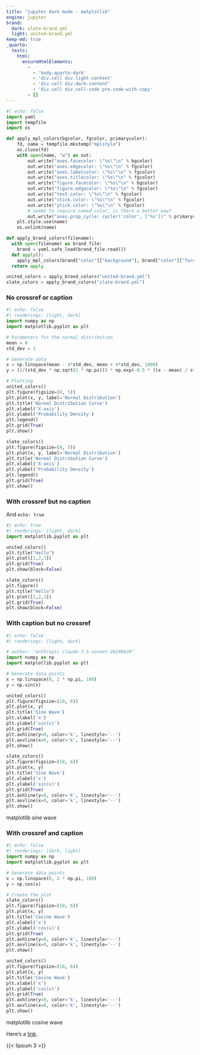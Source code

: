 ```yaml
---
title: "jupyter dark mode - matplotlib"
engine: jupyter
brand:
  dark: slate-brand.yml
  light: united-brand.yml
keep-md: true
_quarto:
  tests:
    html:
      ensureHtmlElements:
        -
          - 'body.quarto-dark'
          - 'div.cell div.light-content'
          - 'div.cell div.dark-content'
          - 'div.cell div.cell-code pre.code-with-copy'
        - []
---
```


```python
#| echo: false
import yaml
import tempfile
import os

def apply_mpl_colors(bgcolor, fgcolor, primarycolor):
    fd, name = tempfile.mkstemp("mplstyle")
    os.close(fd)
    with open(name, "w") as out:
        out.write("axes.facecolor: \"%s\"\n" % bgcolor)
        out.write("axes.edgecolor: \"%s\"\n" % fgcolor)
        out.write("axes.labelcolor: \"%s\"\n" % fgcolor)
        out.write("axes.titlecolor: \"%s\"\n" % fgcolor)
        out.write("figure.facecolor: \"%s\"\n" % bgcolor)
        out.write("figure.edgecolor: \"%s\"\n" % fgcolor)
        out.write("text.color: \"%s\"\n" % fgcolor)
        out.write("xtick.color: \"%s\"\n" % fgcolor)
        out.write("ytick.color: \"%s\"\n" % fgcolor)
        # seems to require named color, is there a better way?
        out.write("axes.prop_cycle: cycler('color', ['%s'])" % primarycolor)
    plt.style.use(name)
    os.unlink(name)

def apply_brand_colors(filename):
  with open(filename) as brand_file:
    brand = yaml.safe_load(brand_file.read())
  def apply():
    apply_mpl_colors(brand["color"]["background"], brand["color"]["foreground"], brand["color"]["primary"])
  return apply

united_colors = apply_brand_colors("united-brand.yml")
slate_colors = apply_brand_colors("slate-brand.yml")
```

### No crossref or caption
```python
#| echo: false
#| renderings: [light, dark]
import numpy as np
import matplotlib.pyplot as plt

# Parameters for the normal distribution
mean = 0
std_dev = 1

# Generate data
x = np.linspace(mean - 4*std_dev, mean + 4*std_dev, 1000)
y = (1/(std_dev * np.sqrt(2 * np.pi))) * np.exp(-0.5 * ((x - mean) / std_dev)**2)

# Plotting
united_colors()
plt.figure(figsize=(8, 5))
plt.plot(x, y, label='Normal Distribution')
plt.title('Normal Distribution Curve')
plt.xlabel('X-axis')
plt.ylabel('Probability Density')
plt.legend()
plt.grid(True)
plt.show()

slate_colors()
plt.figure(figsize=(8, 5))
plt.plot(x, y, label='Normal Distribution')
plt.title('Normal Distribution Curve')
plt.xlabel('X-axis')
plt.ylabel('Probability Density')
plt.legend()
plt.grid(True)
plt.show()
```

### With crossref but no caption

And `echo: true`

::: {#fig-matplotlib-line}
```python
#| echo: true
#| renderings: [light, dark]
import matplotlib.pyplot as plt

united_colors()
plt.title("Hello")
plt.plot([1,2,3])
plt.grid(True)
plt.show(block=False)

slate_colors()
plt.figure()
plt.title("Hello")
plt.plot([1,2,3])
plt.grid(True)
plt.show(block=False)
```
:::

### With caption but no crossref

::: {}
```python
#| echo: false
#| renderings: [light, dark]

# author: "anthropic claude-3-5-sonnet-20240620"
import numpy as np
import matplotlib.pyplot as plt

# Generate data points
x = np.linspace(0, 2 * np.pi, 100)
y = np.sin(x)

united_colors()
plt.figure(figsize=(10, 6))
plt.plot(x, y)
plt.title('Sine Wave')
plt.xlabel('x')
plt.ylabel('sin(x)')
plt.grid(True)
plt.axhline(y=0, color='k', linestyle='--')
plt.axvline(x=0, color='k', linestyle='--')
plt.show()

slate_colors()
plt.figure(figsize=(10, 6))
plt.plot(x, y)
plt.title('Sine Wave')
plt.xlabel('x')
plt.ylabel('sin(x)')
plt.grid(True)
plt.axhline(y=0, color='k', linestyle='--')
plt.axvline(x=0, color='k', linestyle='--')
plt.show()
```
matplotlib sine wave

:::

### With crossref and caption

::: {#fig-matplotlib-cosine}
```python
#| echo: false
#| renderings: [dark, light]
import numpy as np
import matplotlib.pyplot as plt

# Generate data points
x = np.linspace(0, 2 * np.pi, 100)
y = np.cos(x)

# Create the plot
slate_colors()
plt.figure(figsize=(10, 6))
plt.plot(x, y)
plt.title('Cosine Wave')
plt.xlabel('x')
plt.ylabel('cos(x)')
plt.grid(True)
plt.axhline(y=0, color='k', linestyle='--')
plt.axvline(x=0, color='k', linestyle='--')
plt.show()

united_colors()
plt.figure(figsize=(10, 6))
plt.plot(x, y)
plt.title('Cosine Wave')
plt.xlabel('x')
plt.ylabel('cos(x)')
plt.grid(True)
plt.axhline(y=0, color='k', linestyle='--')
plt.axvline(x=0, color='k', linestyle='--')
plt.show()
```

matplotlib cosine wave
:::

Here's a [link](https://example.com).


{{< lipsum 3 >}}